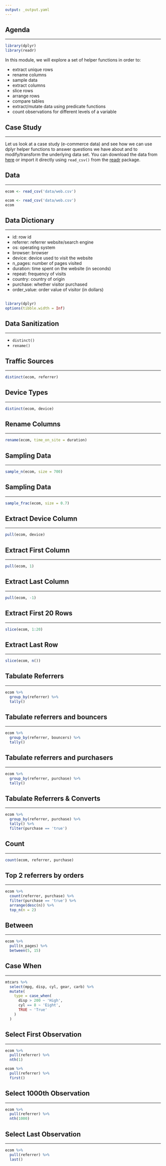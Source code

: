 ```yaml
---
output: _output.yaml
---
```


## {data-background="images/dplyr.png"}

## Agenda

<hr>

```r
library(dplyr)
library(readr)
```


In this module, we will explore a set of helper functions in order to:

- extract unique rows 
- rename columns
- sample data
- extract columns
- slice rows
- arrange rows
- compare tables
- extract/mutate data using predicate functions
- count observations for different levels of a variable

## {data-background="casestudy.png"}

## Case Study

<hr>

Let us look at a case study (e-commerce data) and see how we can use dplyr helper functions to answer questions we have about and to modify/transform the underlying data set. You can download the data from [here](https://github.com/rsquaredacademy/datasets/blob/master/web.csv) or import it directly using `read_csv()` from the [readr](readr.tidyverse.org) package.

## Data

<hr>

```r
ecom <- read_csv('data/web.csv')
```



```r
ecom <- read_csv('data/web.csv')
ecom
```

## Data Dictionary

<hr>

- id: row id
- referrer: referrer website/search engine
- os: operating system
- browser: browser
- device: device used to visit the website
- n_pages: number of pages visited
- duration: time spent on the website (in seconds)
- repeat: frequency of visits
- country: country of origin
- purchase: whether visitor purchased
- order_value: order value of visitor (in dollars)


## {data-background="sanitization.png"}

```r
library(dplyr)
options(tibble.width = Inf)
```

## Data Sanitization

<hr>

- `distinct()`
- `rename()`

## Traffic Sources

<hr>

```r
distinct(ecom, referrer)
```

## Device Types

<hr>

```r
distinct(ecom, device)
```

## Rename Columns

<hr>

```r
rename(ecom, time_on_site = duration)
```

## {data-background="sampling.png"}

## Sampling Data

<hr>

```r
sample_n(ecom, size = 700)
```

## Sampling Data

<hr>

```r
sample_frac(ecom, size = 0.7)
```

## {data-background="extract.png"}

## Extract Device Column

<hr>

```r
pull(ecom, device)
```

## Extract First Column

<hr>

```r
pull(ecom, 1)
```

## Extract Last Column

<hr>

```r
pull(ecom, -1)
```

## Extract First 20 Rows

<hr>

```r
slice(ecom, 1:20)
```

## Extract Last Row

<hr>

```r
slice(ecom, n())
```

## {data-background="tabulate.png"}

## Tabulate Referrers

<hr>

```r
ecom %>%
  group_by(referrer) %>%
  tally()
```

## Tabulate referrers and bouncers

<hr>

```r
ecom %>%
  group_by(referrer, bouncers) %>%
  tally()
```

## Tabulate referrers and purchasers

<hr>

```r
ecom %>%
  group_by(referrer, purchase) %>%
  tally()
```

## Tabulate Referrers & Converts

<hr>

```r
ecom %>%
  group_by(referrer, purchase) %>%
  tally() %>%
  filter(purchase == 'true')
```

## Count

<hr>

```r
count(ecom, referrer, purchase)
```

## {data-background="sortfilter.png"}

## Top 2 referrers by orders

<hr>

```r
ecom %>%
  count(referrer, purchase) %>%
  filter(purchase == 'true') %>%
  arrange(desc(n)) %>%
  top_n(n = 2)
```

## Between

<hr>

```r
ecom %>%
  pull(n_pages) %>%
  between(5, 15) 
```

## Case When

<hr>

```r
mtcars %>%
  select(mpg, disp, cyl, gear, carb) %>%
  mutate(
    type = case_when(
      disp > 200 ~ 'High',
      cyl == 8 ~ 'Eight',
      TRUE ~ 'True'
    )
  )
```

## Select First Observation

<hr>

```r
ecom %>%
  pull(referrer) %>%
  nth(1)

ecom %>%
  pull(referrer) %>%
  first()
```

## Select 1000th Observation

<hr>

```r
ecom %>%
  pull(referrer) %>%
  nth(1000)
```

## Select Last Observation

<hr>

```r
ecom %>%
  pull(referrer) %>%
  last()
```

## {data-background="images/thankyou.png"}

<!-- To do: -->
<!--   - explain case study data -->
